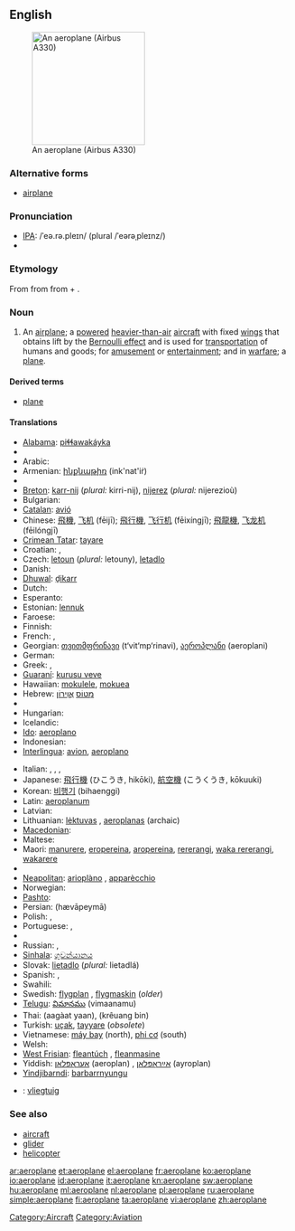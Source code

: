 {{also|aéroplane}}
==English==
[[Image:Egyptair.a330-200.su-gce.arp.jpg|thumb|right|200px|An aeroplane (Airbus A330)]]

===Alternative forms===
* {{a|US}} [[airplane]]

===Pronunciation===
* [[Wiktionary:Pronunciation_key|IPA]]: /ˈeə.rə.pleɪn/ (plural /ˈeərəˌpleɪnz/)
* {{audio|en-uk-aeroplane.ogg|Audio (UK)}}

===Etymology===
From {{etyl|fr|en}} {{term|aéroplane||lang=fr}} from {{etyl|grc|en}} {{term|ἀερόπλανος||wandering in air|tr=aeroplanos|lang=grc|sc=polytonic}} from {{term|ἀήρ||air|tr=aēr|lang=grc|sc=polytonic}} + {{term|πλάνος||wandering|tr=planos|lang=grc|sc=polytonic}}.

===Noun===
{{en-noun}}

# {{AU|NZ|British}} An [[airplane]]; a [[powered]] [[heavier-than-air]] [[aircraft]] with fixed [[wing]]s that obtains lift by the [[Bernoulli effect]] and is used for [[transportation]] of humans and goods; for [[amusement]] or [[entertainment]]; and in [[warfare]]; a [[plane]].

====Derived terms====
* [[plane]]

====Translations====
{{trans-top|airplane, a winged aircraft}}
* [[Alabama]]: [[piɬɬawakáyka]]
* {{trreq|Albanian}}
* Arabic: {{Arab|[[طائرة]]}} {{IPAchar|(ʈā’ira)}} {{f}}
* Armenian: [[ինքնաթիռ]] (ink'nat'iṙ)
* {{trreq|Basque}}
* [[Breton]]: [[karr-nij]] {{m}} (''plural:'' kirri-nij), [[nijerez]] {{f}} (''plural:'' nijerezioù)
* Bulgarian: {{t+|bg|самолет}}
* [[Catalan]]: [[avió]] {{m}}
* Chinese: [[飛機]], [[飞机]] (fēijī); [[飛行機]], [[飞行机]] (fēixíngjī); [[飛龍機]], [[飞龙机]] (fēilóngjī)
* [[Crimean Tatar]]: [[tayare]]
* Croatian: {{t+|hr|zrakoplov|m|alt=zrȁkoplōv}}, {{t+|hr|avion|m|alt=avìōn}}
* Czech: [[letoun]] {{m}} (''plural:'' letouny), [[letadlo]] {{n}}
* Danish: {{t+|da|flyvemaskine|c}}
* [[Dhuwal]]: [[ḏikarr]]
* Dutch: {{t+|nl|vliegtuig|n}}
* Esperanto: {{t-|eo|aviadilo|xs=Esperanto}}
* Estonian: [[lennuk]]
* Faroese: {{t-|fo|flogfar|n|xs=Faroese}}
* Finnish: {{t+|fi|lentokone}}
* French: {{t+|fr|avion|m}}, {{t+|fr|aéroplane|m}}
* Georgian: [[თვითმფრინავი]] (t‘vit‘mp‘rinavi), [[აეროპლანი]] (aeroplani)
* German: {{t+|de|Flugzeug|n}}
* Greek: {{t+|el|αεροπλάνο|n|tr=aeropláno}}, {{t+|el|αεροσκάφος|n|tr=aeroskáfos}}
* [[Guaraní]]: [[kurusu veve]]
* Hawaiian: [[mokulele]], [[mokuea]]
* Hebrew: [[מטוס|מָטוֹס]] {{m}} [[אוירון|אֲוִירוֹן]] {{m}}
* {{trreq|Hindi}}
* Hungarian: {{t+|hu|repülőgép}}
* Icelandic: {{t+|is|flugvél|f}}
* [[Ido]]: [[aeroplano]]
* Indonesian: {{t|id|pesawat terbang|xs=Indonesian}}
* [[Interlingua]]: [[avion]], [[aeroplano]]
{{trans-mid}}
* Italian: {{t+|it|aereo|m}}, {{t+|it|aeroplano|m}}, {{t+|it|apparecchio|m}}, {{t+|it|aeromobile|f}}
* Japanese: [[飛行機]] (ひこうき, hikōki), [[航空機]] (こうくうき, kōkuuki)
* Korean: [[비행기]] (bihaenggi)
* Latin: [[aeroplanum]] {{n}}
* Latvian: {{t-|lv|lidmašīna|f|xs=Latvian}}
* Lithuanian: [[lėktuvas]] {{m}}, [[aeroplanas]] {{m}} (archaic)
* [[Macedonian]]: {{t-|mk|авион|m|tr=avión|xs=Macedonian}}
* Maltese: {{t-|mt|ajruplan|m|xs=Maltese}}
* Maori: [[manurere]], [[eropereina]], [[aropereina]], [[rererangi]], [[waka rererangi]], [[wakarere]]
* {{trreq|Mongolian}}
* [[Neapolitan]]: [[arioplàno]] {{m}}, [[apparècchio]] {{m}}
* Norwegian: {{t+|no|fly|n}}
* [[Pashto]]: {{t-|ps|الوتكه|f|tr=alwatəka|sc=ps-Arab|xs=Pashto}}
* Persian: {{fa-Arab|[[هواپیما|هَواپَيما]]}} (hævāpeymā)
* Polish: {{t+|pl|samolot|m}}, {{t+|pl|aeroplan|m}}
* Portuguese: {{t+|pt|avião|m}}, {{t+|pt|aeroplano|m}}
* {{trreq|Romanian}}
* Russian: {{t+|ru|самолёт|m|tr=samoljót}}, {{t+|ru|аэроплан|m|tr=aeroplán}}
* [[Sinhala]]: [[ගුවන්යානය]] {{n}}
* Slovak: [[lietadlo]] {{n}} (''plural:'' lietadlá)
* Spanish: {{t+|es|avión|m}}, {{t+|es|aeroplano|m}}
* Swahili: {{t+|sw|ndege|xs=Swahili}}
* Swedish: [[flygplan]] {{n}}, [[flygmaskin]] {{c}} (''older'')
* [[Telugu]]: [[విమానము]] (vimaanamu)
* Thai: {{Thai|[[อากาศยาน]]}} (aagàat yaan), {{Thai|[[เครื่องบิน]]}} (krêuang bin)
* Turkish: [[uçak]], [[tayyare]] (''obsolete'')
* Vietnamese: [[máy bay]] (north), [[phi cơ]] (south)
* Welsh: {{t-|cy|awyren|f|xs=Welsh}}
* [[West Frisian]]: [[fleantúch]] {{n}}, [[fleanmasine]]
* Yiddish: [[אַעראָפּלאַן]] (aeroplan) {{m}}, [[אײַראָפּלאַן]] (ayroplan) {{m}}
* [[Yindjibarndi]]: [[barbarrnyungu]]
{{trans-bottom}}

{{checktrans}}
* {{ttbc|Afrikaans}}: [[vliegtuig]] {{n}} <!--gender!?-->

===See also===
* [[aircraft]]
* [[glider]]
* [[helicopter]]

[[Category:Aircraft]]
[[Category:Aviation]]

[[ar:aeroplane]]
[[et:aeroplane]]
[[el:aeroplane]]
[[fr:aeroplane]]
[[ko:aeroplane]]
[[io:aeroplane]]
[[id:aeroplane]]
[[it:aeroplane]]
[[kn:aeroplane]]
[[sw:aeroplane]]
[[hu:aeroplane]]
[[ml:aeroplane]]
[[nl:aeroplane]]
[[pl:aeroplane]]
[[ru:aeroplane]]
[[simple:aeroplane]]
[[fi:aeroplane]]
[[ta:aeroplane]]
[[vi:aeroplane]]
[[zh:aeroplane]]